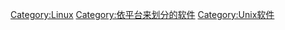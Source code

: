 {{noteTA
|G1=IT
}}
{{Commonscat|Linux software}}

[[Category:Linux|Category:Linux]]
[[Category:依平台来划分的软件|Category:依平台来划分的软件]]
[[Category:Unix软件|Category:Unix软件]]
